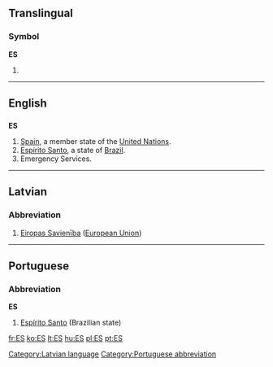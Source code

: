 {{also|Appendix:Variations of "es"}}
==Translingual==

===Symbol===
'''ES'''

# {{SI-unit-np|exa|siemens|[[electrical conductance]]}}

----

==English==

==={{abbreviation}}===
'''ES'''

# [[Spain]], a member state of the [[United Nations]].
# [[Espírito Santo]], a state of [[Brazil]].
# Emergency Services.

----

==Latvian==

===Abbreviation===
{{infl|lv|abbreviation}}

# [[Eiropas Savienība]] ([[European Union]])

[[Category:Latvian language]]

----

==Portuguese==

===Abbreviation===
'''ES'''

# [[Espírito Santo]] (Brazilian state)

[[Category:Portuguese abbreviation]]

[[fr:ES]]
[[ko:ES]]
[[lt:ES]]
[[hu:ES]]
[[pl:ES]]
[[pt:ES]]